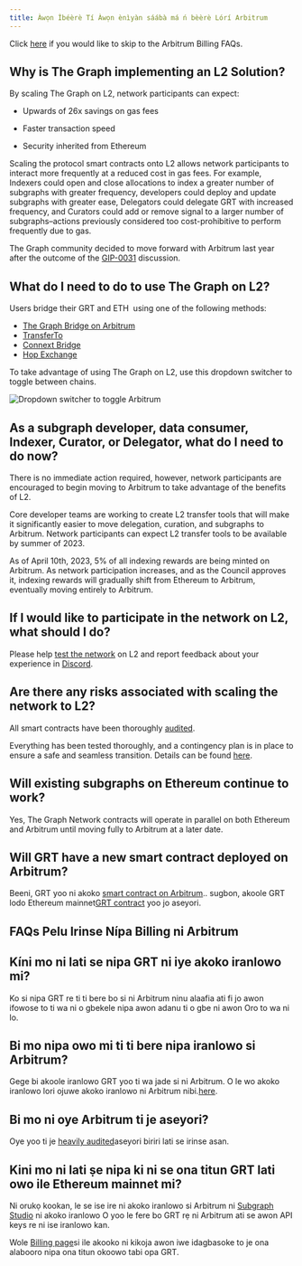 ```yaml
---
title: Àwọn Ìbéèrè Tí Àwọn ènìyàn sáábà má ń bèèrè Lórí Arbitrum
---
```


Click [here](#billing-on-arbitrum-faqs) if you would like to skip to the Arbitrum Billing FAQs.

## Why is The Graph implementing an L2 Solution?

By scaling The Graph on L2, network participants can expect:

-   Upwards of 26x savings on gas fees

-   Faster transaction speed

-   Security inherited from Ethereum

Scaling the protocol smart contracts onto L2 allows network participants to interact more frequently at a reduced cost in gas fees. For example, Indexers could open and close allocations to index a greater number of subgraphs with greater frequency, developers could deploy and update subgraphs with greater ease, Delegators could delegate GRT with increased frequency, and Curators could add or remove signal to a larger number of subgraphs–actions previously considered too cost-prohibitive to perform frequently due to gas.

The Graph community decided to move forward with Arbitrum last year after the outcome of the [GIP-0031](https://forum.thegraph.com/t/gip-0031-arbitrum-grt-bridge/3305) discussion.

## What do I need to do to use The Graph on L2?

Users bridge their GRT and ETH  using one of the following methods:

-   [The Graph Bridge on Arbitrum](https://bridge.arbitrum.io/?l2ChainId=42161)
-   [TransferTo](https://transferto.xyz/swap)
-   [Connext Bridge](https://bridge.connext.network/)
-   [Hop Exchange](https://app.hop.exchange/#/send?token=ETH)

To take advantage of using The Graph on L2, use this dropdown switcher to toggle between chains.

![Dropdown switcher to toggle Arbitrum](/img/arbitrum-screenshot-toggle.png)

## As a subgraph developer, data consumer, Indexer, Curator, or Delegator, what do I need to do now?

There is no immediate action required, however, network participants are encouraged to begin moving to Arbitrum to take advantage of the benefits of L2.

Core developer teams are working to create L2 transfer tools that will make it significantly easier to move delegation, curation, and subgraphs to Arbitrum. Network participants can expect L2 transfer tools to be available by summer of 2023.

As of April 10th, 2023, 5% of all indexing rewards are being minted on Arbitrum. As network participation increases, and as the Council approves it, indexing rewards will gradually shift from Ethereum to Arbitrum, eventually moving entirely to Arbitrum.

## If I would like to participate in the network on L2, what should I do?

Please help [test the network](https://testnet.thegraph.com/explorer) on L2 and report feedback about your experience in [Discord](https://discord.gg/vtvv7FP).

## Are there any risks associated with scaling the network to L2?

All smart contracts have been thoroughly [audited](https://github.com/graphprotocol/contracts/blob/dev/audits/OpenZeppelin/2022-07-graph-arbitrum-bridge-audit.pdf).

Everything has been tested thoroughly, and a contingency plan is in place to ensure a safe and seamless transition. Details can be found [here](https://forum.thegraph.com/t/gip-0037-the-graph-arbitrum-deployment-with-linear-rewards-minted-in-l2/3551#risks-and-security-considerations-20).

## Will existing subgraphs on Ethereum continue to work?

Yes, The Graph Network contracts will operate in parallel on both Ethereum and Arbitrum until moving fully to Arbitrum at a later date.

## Will GRT have a new smart contract deployed on Arbitrum?

Beeni, GRT yoo ni akoko [smart contract on Arbitrum](https://arbiscan.io/address/0x9623063377ad1b27544c965ccd7342f7ea7e88c7).. sugbon, akoole GRT lodo Ethereum mainnet[GRT contract](https://etherscan.io/token/0xc944e90c64b2c07662a292be6244bdf05cda44a7) yoo jo aseyori.

## FAQs Pelu Irinse Nípa Billing ni Arbitrum

## Kíni mo ni lati se nipa GRT ni iye akoko iranlowo mi?

Ko si nipa GRT re ti ti bere bo si ni Arbitrum ninu alaafia ati fi jo awon ifowose to ti wa ni o gbekele nipa awon adanu ti o gbe ni awon Oro to wa ni lo.

## Bi mo nipa owo mi ti ti bere nipa iranlowo si Arbitrum?

Gege bi akoole iranlowo GRT yoo ti wa jade si ni Arbitrum. O le wo akoko iranlowo lori ojuwe akoko iranlowo ni Arbitrum nibi.[here](https://arbiscan.io/address/0x1B07D3344188908Fb6DEcEac381f3eE63C48477a).

## Bi mo ni oye Arbitrum ti je aseyori?

Oye yoo ti je [heavily audited](https://code4rena.com/contests/2022-10-the-graph-l2-bridge-contest)aseyori biriri lati se irinse asan.

## Kini mo ni lati ṣe nipa ki ni se ona titun GRT lati owo ile Ethereum mainnet mi?

Ni orukọ kookan, le se ise ire ni akoko iranlowo si Arbitrum ni [Subgraph Studio](https://thegraph.com/studio/) ni akoko iranlowo O yoo le fere bo GRT rẹ ni Arbitrum ati se awon API keys re ni ise iranlowo kan.

Wole [Billing page](https://thegraph.com/docs/en/billing/)si ile akooko ni kikoja awon iwe idagbasoke to je ona alabooro nipa ona titun okoowo tabi opa GRT.
